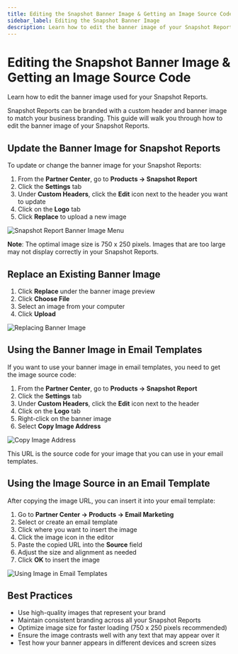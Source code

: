 ```yaml
---
title: Editing the Snapshot Banner Image & Getting an Image Source Code
sidebar_label: Editing the Snapshot Banner Image
description: Learn how to edit the banner image of your Snapshot Reports and get the image source code.
---
```


# Editing the Snapshot Banner Image & Getting an Image Source Code

Learn how to edit the banner image used for your Snapshot Reports.

Snapshot Reports can be branded with a custom header and banner image to match your business branding. This guide will walk you through how to edit the banner image of your Snapshot Reports.

## Update the Banner Image for Snapshot Reports

To update or change the banner image for your Snapshot Reports:

1. From the **Partner Center**, go to **Products → Snapshot Report**
2. Click the **Settings** tab
3. Under **Custom Headers**, click the **Edit** icon next to the header you want to update
4. Click on the **Logo** tab
5. Click **Replace** to upload a new image

![Snapshot Report Banner Image Menu](./img/snapshot-report/banner-image-1.jpg)

**Note**: The optimal image size is 750 x 250 pixels. Images that are too large may not display correctly in your Snapshot Reports.

## Replace an Existing Banner Image

1. Click **Replace** under the banner image preview
2. Click **Choose File**
3. Select an image from your computer
4. Click **Upload**

![Replacing Banner Image](./img/snapshot-report/banner-image-2.jpg)

## Using the Banner Image in Email Templates

If you want to use your banner image in email templates, you need to get the image source code:

1. From the **Partner Center**, go to **Products → Snapshot Report**
2. Click the **Settings** tab
3. Under **Custom Headers**, click the **Edit** icon next to the header
4. Click on the **Logo** tab
5. Right-click on the banner image
6. Select **Copy Image Address**

![Copy Image Address](./img/snapshot-report/banner-image-3.jpg)

This URL is the source code for your image that you can use in your email templates.

## Using the Image Source in an Email Template

After copying the image URL, you can insert it into your email template:

1. Go to **Partner Center → Products → Email Marketing**
2. Select or create an email template
3. Click where you want to insert the image
4. Click the image icon in the editor
5. Paste the copied URL into the **Source** field
6. Adjust the size and alignment as needed
7. Click **OK** to insert the image

![Using Image in Email Templates](./img/snapshot-report/banner-image-4.jpg)

## Best Practices

- Use high-quality images that represent your brand
- Maintain consistent branding across all your Snapshot Reports
- Optimize image size for faster loading (750 x 250 pixels recommended)
- Ensure the image contrasts well with any text that may appear over it
- Test how your banner appears in different devices and screen sizes